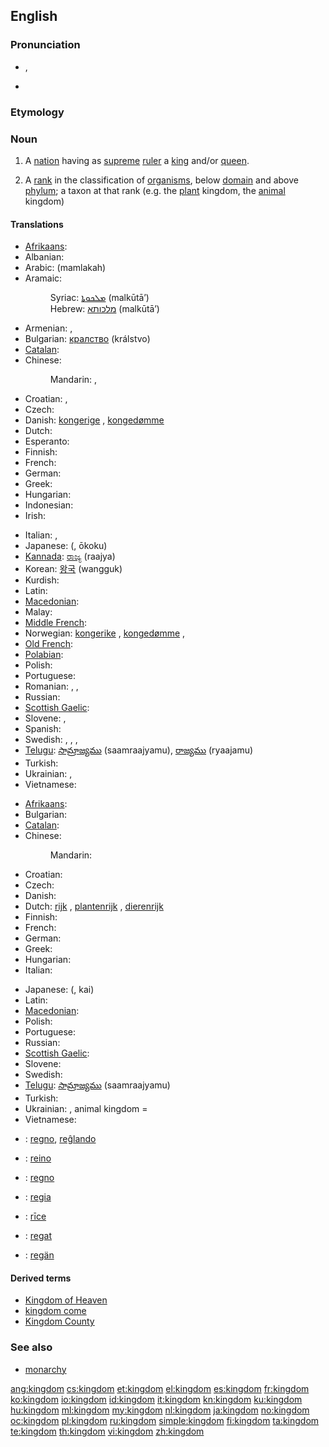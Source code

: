 {{wikipedia|mul=monarchy|kingdom (biology)}}
==English==

===Pronunciation===
* {{IPA|/ˈkɪŋdəm/}}, {{SAMPA|/"kINd@m/}}
* {{audio|en-us-kingdom.ogg|Audio (US)}}

===Etymology===
{{suffix|king|dom}}

===Noun===
{{en-noun}}

# A [[nation]] having as [[supreme]] [[ruler]] a [[king]] and/or [[queen]].
# {{context|biology|taxonomy}} A [[rank]] in the classification of [[organism]]s, below [[domain]] and above [[phylum]]; a taxon at that rank (e.g. the [[plant]] kingdom, the [[animal]] kingdom)

====Translations====
{{trans-top|nation having as supreme ruler a king and/or queen}}
* [[Afrikaans]]: {{t-|af|koninkryk|xs=Afrikaans}}
* Albanian: {{t-|sq|mbretëri|f|xs=Albanian}}
* Arabic: {{Arab|[[مملكة]]}} (mamlakah)
* Aramaic:
*: Syriac: [[ܡܠܟܘܬܐ]] (malkūtā’) {{f}}
*: Hebrew: [[מלכותא]] (malkūtā’) {{f}}
* Armenian: {{t-|hy|թագավորություն|tr=t’agavorut’yun}},  {{t-|hy|արքայություն|tr=ark’ayut’yun}}
* Bulgarian: [[кралство]] (králstvo) {{n}}
* [[Catalan]]: {{t-|ca|regne|m}}
* Chinese:
*: Mandarin: {{zh-tsp|王國|王国|wángguó}}, {{zh-tsp|君主國|君主国|jūnzhǔguó}}
* Croatian: {{t-|hr|kraljevstvo|n|alt=králjevstvo}}, {{t-|hr|kraljevina|f|alt=králjevina}}
* Czech: {{t+|cs|království|n}}
* Danish: [[kongerige]] {{n}}, [[kongedømme]] {{n}}
* Dutch: {{t+|nl|koninkrijk|n}}
* Esperanto: {{t-|eo|reĝlando|xs=Esperanto}}
* Finnish: {{t+|fi|kuningaskunta}}
* French: {{t+|fr|royaume|m}}
* German: {{t+|de|Königreich|n}}
* Greek: {{t+|el|βασίλειο|n|tr=vasílio}}
* Hungarian: {{t+|hu|királyság}}
* Indonesian: {{t+|id|kerajaan|xs=Indonesian}}
* Irish: {{t|ga|ríocht|f}}
{{trans-mid}}
* Italian: {{t+|it|regno|m}}, {{t-|it|reame|m}}
* Japanese: {{Jpan|[[王国]]}} ({{Jpan|[[おうこく]]}}, ōkoku)
* [[Kannada]]: [[ರಾಜ್ಯ]] (raajya)
* Korean: [[왕국]] (wangguk)
* Kurdish: {{t+|ku|مه‌مله‌که‌ت|sc=ku-Arab}}
* Latin: {{t+|la|regnum|n|alt=rēgnum}}
* [[Macedonian]]: {{t|mk|кралство|n|tr=králstvo}}
* Malay: {{t+|ms|kerajaan|xs=Malay}}
* [[Middle French]]: {{tø|frm|royaulme|m}}
* Norwegian: [[kongerike]] {{n}}, [[kongedømme]] {{n}},  {{t|no|kongeriket}}
* [[Old French]]: {{tø|fro|reaume|m}}
* [[Polabian]]: {{tø|pox|ťenądztwü|n}}
* Polish: {{t+|pl|królestwo|n}}
* Portuguese: {{t+|pt|reino|m}}
* Romanian: {{t-|ro|regat}},  {{t|ro|împărăţie}},  {{t-|ro|regn}}
* Russian: {{t+|ru|королевство|n|tr=korolévstvo}}
* [[Scottish Gaelic]]: {{t-|gd|rìoghachd|f|xs=Scottish Gaelic}}
* Slovene: {{t+|sl|kraljevina|f}}, {{t+|sl|kraljestvo|n}}
* Spanish: {{t-|es|reino|m}}
* Swedish: {{t+|sv|kungarike|n}},  {{t+|sv|konungarike|n}},  {{t-|sv|kungadöme|n}},  {{t-|sv|konungadöme|n}}
* [[Telugu]]: [[సామ్రాజ్యము]] (saamraajyamu), [[రాజ్యము]] (ryaajamu)
* Turkish: {{t+|tr|krallık}}
* Ukrainian: {{t|uk|королівство|n|tr=korolívstvo|xs=Ukrainian}}, {{t+|uk|царство|n|tr=cárstvo|xs=Ukrainian}}
* Vietnamese: {{t+|vi|vương quốc|xs=Vietnamese}}
{{trans-bottom}}

{{trans-top|taxonomic division, below Domain and above Phylum}}
* [[Afrikaans]]: {{t-|af|koninkryk|xs=Afrikaans}}
* Bulgarian: {{t+|bg|царство|n|tr=tsárstvo}}
* [[Catalan]]: {{t-|ca|regne|m}}
* Chinese:
*: Mandarin: {{zh-zh-p|界|jiè}}
* Croatian: {{t-|hr|carstvo|n|alt=cȃrstvo}}
* Czech: {{t-|cs|říše|f}}
* Danish: {{t-|da|rige|n}}
* Dutch: [[rijk]] {{n}}, [[plantenrijk]] {{n}}, [[dierenrijk]] {{n}}
* Finnish: {{t+|fi|kunta}}
* French: {{t+|fr|règne|m}}
* German: {{t+|de|Reich|n}}
* Greek: {{t+|el|βασίλειο|n|tr=vasílio}}
* Hungarian: {{t|hu|-világ}}
* Italian: {{t+|it|regno|m}}
{{trans-mid}}
* Japanese: {{Jpan|[[界]]}} ({{Jpan|[[かい]]}}, kai)
* Latin: {{t+|la|regnum|n|alt=rēgnum}}
* [[Macedonian]]: {{t-|mk|царство|n|tr=cárstvo}}
* Polish: {{t+|pl|królestwo|n}}
* Portuguese: {{t+|pt|reino|m}}
* Russian: {{t+|ru|царство|n|tr=tsárstvo}}
* [[Scottish Gaelic]]: {{t-|gd|rìoghachd|f|xs=Scottish Gaelic}}
* Slovene: {{t+|sl|kraljestvo|n}}
* Swedish: {{t+|sv|rike|n}}
* [[Telugu]]: [[సామ్రాజ్యము]] (saamraajyamu)
* Turkish: {{t+|tr|alem}}
* Ukrainian: {{t+|uk|царство|n|tr=cárstvo|xs=Ukrainian}}, animal kingdom = {{t|uk|тваринний світ|m|tr=tvarýnnyj svit|xs=Ukrainian}}
* Vietnamese: {{t+|vi|giới|xs=Vietnamese}}
{{trans-bottom}}

{{checktrans-top}}
* {{ttbc|Esperanto}}: [[regno]], [[reĝlando]]
* {{ttbc|Galician}}: [[reino]] {{m}}
* {{ttbc|Interlingua}}: [[regno]]
{{checktrans-mid}}
* {{ttbc|Novial}}: [[regia]]
* {{ttbc|Old English}}: [[rice|rīce]] {{n}}
* {{ttbc|Romanian}}: [[regat]] {{n}}
* {{ttbc|Volapük}}: [[regän]]
{{checktrans-bottom}}

====Derived terms====
* [[Kingdom of Heaven]]
* [[kingdom come]]
* [[Kingdom County]]

===See also===
* [[monarchy]]

[[ang:kingdom]]
[[cs:kingdom]]
[[et:kingdom]]
[[el:kingdom]]
[[es:kingdom]]
[[fr:kingdom]]
[[ko:kingdom]]
[[io:kingdom]]
[[id:kingdom]]
[[it:kingdom]]
[[kn:kingdom]]
[[ku:kingdom]]
[[hu:kingdom]]
[[ml:kingdom]]
[[my:kingdom]]
[[nl:kingdom]]
[[ja:kingdom]]
[[no:kingdom]]
[[oc:kingdom]]
[[pl:kingdom]]
[[ru:kingdom]]
[[simple:kingdom]]
[[fi:kingdom]]
[[ta:kingdom]]
[[te:kingdom]]
[[th:kingdom]]
[[vi:kingdom]]
[[zh:kingdom]]